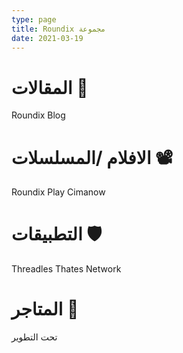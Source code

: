 ```yaml
---
type: page
title: Roundix مجموعة
date: 2021-03-19
---
```

# المقالات 🌟
Roundix Blog

# الافلام /المسلسلات 📽️
Roundix Play 
Cimanow 

# التطبيقات 🛡️
Threadles 
Thates Network 

# المتاجر 🧾
تحت التطوير
